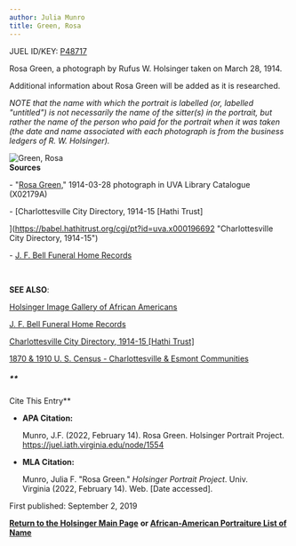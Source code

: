 ```yaml
---
author: Julia Munro
title: Green, Rosa
---
```

JUEL ID/KEY: [P48717](http://juel.iath.virginia.edu/public_person?person=48717 "P48717")

Rosa Green, a photograph by Rufus W. Holsinger taken on March 28, 1914.

Additional information about Rosa Green will be added as it is researched.  

_NOTE that the name with which the portrait is labelled (or, labelled "untitled") is not necessarily the name of the sitter(s) in the portrait, but rather the name of the person who paid for the portrait when it was taken (the date and name associated with each photograph is from the business ledgers of R. W. Holsinger)._ 

![Green, Rosa](https://iiif.lib.virginia.edu/iiif/uva-lib:1041953/full/778,561/0/default.jpg "Green, Rosa")  
**Sources**

\- "[Rosa Green](https://search.lib.virginia.edu/catalog/uva-lib:1041953#?c=0&m=0&s=0&cv=0&xywh=0%2C-27%2C4022%2C2982 "Rosa Green")," 1914-03-28 photograph in UVA Library Catalogue (X02179A)  
  

\- [Charlottesville City Directory, 1914-15 \[Hathi Trust\]  
  
](https://babel.hathitrust.org/cgi/pt?id=uva.x000196692 "Charlottesville City Directory, 1914-15")

\- [J. F. Bell Funeral Home Records](http://www2.vcdh.virginia.edu/afam/raceandplace/perl_scripts/last_names.html) 

      
  

**SEE ALSO**:

[Holsinger Image Gallery of African Americans](http://rwholsingerphotos.org/images.php "Holsinger Image Gallery of African Americans")

[J. F. Bell Funeral Home Records](http://www2.vcdh.virginia.edu/afam/raceandplace/perl_scripts/funeral_search.html "J. F. Bell Funeral Home Database")

[Charlottesville City Directory, 1914-15 \[Hathi Trust\]](https://catalog.hathitrust.org/Record/101954103 "Charlottesville City Directory, 1914-15") 

[1870 & 1910 U. S. Census - Charlottesville & Esmont Communities](http://www2.vcdh.virginia.edu/afam/raceandplace/census/search_both.html "1870 & 1910 U. S. Census: Charlottesville and Esmont Communities")

##### **  
Cite This Entry**

*   **APA Citation:**
    
    Munro, J.F. (2022, February 14). Rosa Green. Holsinger Portrait Project. https://juel.iath.virginia.edu/node/1554
    
*   **MLA Citation:**
    
    Munro, Julia F. "Rosa Green." _Holsinger Portrait Project_. Univ. Virginia (2022, February 14). Web. \[Date accessed\].
    

  
First published: September 2, 2019    

[**Return to the Holsinger Main Page**](http://juel.iath.virginia.edu/node/980) **or [African-American Portraiture List of Name](http://juel.iath.virginia.edu/node/996)**